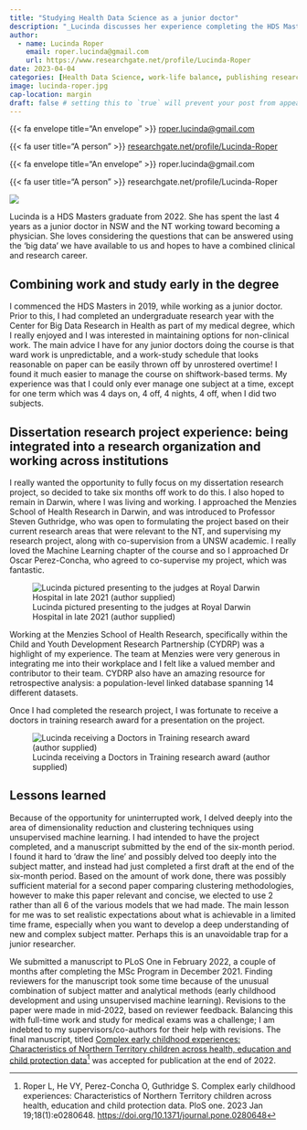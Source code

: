 ```yaml
---
title: "Studying Health Data Science as a junior doctor"
description: "_Lucinda discusses her experience completing the HDS Masters Program while working as a junior doctor_"
author:
  - name: Lucinda Roper
    email: roper.lucinda@gmail.com
    url: https://www.researchgate.net/profile/Lucinda-Roper
date: 2023-04-04
categories: [Health Data Science, work-life balance, publishing research] # self-defined categories
image: lucinda-roper.jpg
cap-location: margin
draft: false # setting this to `true` will prevent your post from appearing on your listing page until you're ready!
---
```


<div class="author-meta-content">
{{< fa envelope title="An envelope" >}} <a href="mailto:roper.lucinda@gmail.com">roper.lucinda@gmail.com</a>
</div>

<div class="author-meta-content">
{{< fa user title="A person" >}} <a href="https://www.researchgate.net/profile/Lucinda-Roper">researchgate.net/profile/Lucinda-Roper</a>
</div>


::: author-meta-content
{{< fa envelope title="An envelope" >}} roper.lucinda@gmail.com
:::

::: author-meta-content
{{< fa user title="A person" >}} researchgate.net/profile/Lucinda-Roper
:::

::: aside
::: {.oval-border}
![](lucinda-roper.jpg)
:::

Lucinda is a HDS Masters graduate from 2022. She has spent the last 4 years as a junior doctor in NSW and the NT working toward becoming a physician. She loves considering the questions that can be answered using the 'big data' we have available to us and hopes to have a combined clinical and research career.
:::

## Combining work and study early in the degree

I commenced the HDS Masters in 2019, while working as a junior doctor. Prior to this, I had completed an undergraduate research year with the Center for Big Data Research in Health as part of my medical degree, which I really enjoyed and I was interested in maintaining options for non-clinical work. The main advice I have for any junior doctors doing the course is that ward work is unpredictable, and a work-study schedule that looks reasonable on paper can be easily thrown off by unrostered overtime! I found it much easier to manage the course on shiftwork-based terms. My experience was that I could only ever manage one subject at a time, except for one term which was 4 days on, 4 off, 4 nights, 4 off, when I did two subjects.

## Dissertation research project experience: being integrated into a research organization and working across institutions

I really wanted the opportunity to fully focus on my dissertation research project, so decided to take six months off work to do this. I also hoped to remain in Darwin, where I was living and working. I approached the Menzies School of Health Research in Darwin, and was introduced to Professor Steven Guthridge, who was open to formulating the project based on their current research areas that were relevant to the NT, and supervising my research project, along with co-supervision from a UNSW academic. I really loved the Machine Learning chapter of the course and so I approached Dr Oscar Perez-Concha, who agreed to co-supervise my project, which was fantastic.

![Lucinda pictured presenting to the judges at Royal Darwin Hospital in late 2021 (author supplied)](presenting.jpeg)

Working at the Menzies School of Health Research, specifically within the Child and Youth Development Research Partnership (CYDRP) was a highlight of my experience. The team at Menzies were very generous in integrating me into their workplace and I felt like a valued member and contributor to their team. CYDRP also have an amazing resource for retrospective analysis: a population-level linked database spanning 14 different datasets.

Once I had completed the research project, I was fortunate to receive a doctors in training research award for a presentation on the project.

::: {.column-body}

![Lucinda receiving a Doctors in Training research award (author supplied)](receiving-flowers.jpg)
:::

## Lessons learned

Because of the opportunity for uninterrupted work, I delved deeply into the area of dimensionality reduction and clustering techniques using unsupervised machine learning. I had intended to have the project completed, and a manuscript submitted by the end of the six-month period. I found it hard to 'draw the line' and possibly delved too deeply into the subject matter, and instead had just completed a first draft at the end of the six-month period. Based on the amount of work done, there was possibly sufficient material for a second paper comparing clustering methodologies, however to make this paper relevant and concise, we elected to use 2 rather than all 6 of the various models that we had made. The main lesson for me was to set realistic expectations about what is achievable in a limited time frame, especially when you want to develop a deep understanding of new and complex subject matter. Perhaps this is an unavoidable trap for a junior researcher.

We submitted a manuscript to PLoS One in February 2022, a couple of months after completing the MSc Program in December 2021. Finding reviewers for the manuscript took some time because of the unusual combination of subject matter and analytical methods (early childhood development and using unsupervised machine learning). Revisions to the paper were made in mid-2022, based on reviewer feedback. Balancing this with full-time work and study for medical exams was a challenge; I am indebted to my supervisors/co-authors for their help with revisions. The final manuscript, titled [Complex early childhood experiences: Characteristics of Northern Territory children across health, education and child protection data](https://doi.org/10.1371/journal.pone.0280648)[^1] was accepted for publication at the end of 2022.

[^1]: Roper L, He VY, Perez-Concha O, Guthridge S. Complex early childhood experiences: Characteristics of Northern Territory children across health, education and child protection data. PloS one. 2023 Jan 19;18(1):e0280648. [https://doi.org/10.1371/journal.pone.0280648](https://doi.org/10.1371/journal.pone.0280648)
